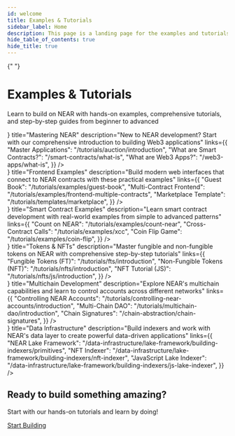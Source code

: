 ```yaml
---
id: welcome
title: Examples & Tutorials
sidebar_label: Home
description: This page is a landing page for the examples and tutorials section of the NEAR documentation. It provides an overview of the available resources to help developers learn how to build on the NEAR platform, from beginner to advanced levels.
hide_table_of_contents: true
hide_title: true
---
```



<div className="landing">

{" "}
<div className="landing-intro">
  <h1>Examples & Tutorials</h1>
  <p className="landing-subtitle">
    Learn to build on NEAR with hands-on examples, comprehensive tutorials, and
    step-by-step guides from beginner to advanced
  </p>
  <div className="landing-underline"></div>
</div>
<div className="row">
  <div className="col col--4">
    <Card
      variant="icon"
      icon={<img src="/icons/near.svg" alt="Mastering NEAR" />}
      title="Mastering NEAR"
      description="New to NEAR development? Start with our comprehensive introduction to building Web3 applications"
      links={{
        "Master Applications": "/tutorials/auction/introduction",
        "What are Smart Contracts?": "/smart-contracts/what-is",
        "What are Web3 Apps?": "/web3-apps/what-is",
      }}
    />
  </div>
  <div className="col col--4">
    <Card
      variant="icon"
      icon={<img src="/icons/app.svg" alt="Frontend Examples" />}
      title="Frontend Examples"
      description="Build modern web interfaces that connect to NEAR contracts with these practical examples"
      links={{
        "Guest Book": "/tutorials/examples/guest-book",
        "Multi-Contract Frontend":
          "/tutorials/examples/frontend-multiple-contracts",
        "Marketplace Template": "/tutorials/templates/marketplace",
      }}
    />
  </div>
  <div className="col col--4">
    <Card
      variant="icon"
      icon={<img src="/icons/contract.svg" alt="Smart Contract Examples" />}
      title="Smart Contract Examples"
      description="Learn smart contract development with real-world examples from simple to advanced patterns"
      links={{
        "Count on NEAR": "/tutorials/examples/count-near",
        "Cross-Contract Calls": "/tutorials/examples/xcc",
        "Coin Flip Game": "/tutorials/examples/coin-flip",
      }}
    />
  </div>
</div>
<div className="row">
  <div className="col col--4">
    <Card
      variant="icon"
      icon={<img src="/icons/token.svg" alt="Tokens & NFTs" />}
      title="Tokens & NFTs"
      description="Master fungible and non-fungible tokens on NEAR with comprehensive step-by-step tutorials"
      links={{
        "Fungible Tokens (FT)": "/tutorials/fts/introduction",
        "Non-Fungible Tokens (NFT)": "/tutorials/nfts/introduction",
        "NFT Tutorial (JS)": "/tutorials/nfts/js/introduction",
      }}
    />
  </div>
  <div className="col col--4">
    <Card
      variant="icon"
      icon={<img src="/icons/multichain.svg" alt="Multichain Development" />}
      title="Multichain Development"
      description="Explore NEAR's multichain capabilities and learn to control accounts across different networks"
      links={{
        "Controlling NEAR Accounts":
          "/tutorials/controlling-near-accounts/introduction",
        "Multi-Chain DAO": "/tutorials/multichain-dao/introduction",
        "Chain Signatures": "/chain-abstraction/chain-signatures",
      }}
    />
  </div>
  <div className="col col--4">
    <Card
      variant="icon"
      icon={<img src="/icons/database.svg" alt="Data Infrastructure" />}
      title="Data Infrastructure"
      description="Build indexers and work with NEAR's data layer to create powerful data-driven applications"
      links={{
        "NEAR Lake Framework":
          "/data-infrastructure/lake-framework/building-indexers/primitives",
        "NFT Indexer":
          "/data-infrastructure/lake-framework/building-indexers/nft-indexer",
        "JavaScript Lake Indexer":
          "/data-infrastructure/lake-framework/building-indexers/js-lake-indexer",
      }}
    />
  </div>
</div>
<div className="landing-footer">
  <h2>Ready to build something amazing?</h2>
  <p>Start with our hands-on tutorials and learn by doing!</p>
  <div className="landing-cta">
    <a
      href="/tutorials/auction/introduction"
      className="button button--primary button--lg"
    >
      Start Building
    </a>
  </div>
</div>

</div>
